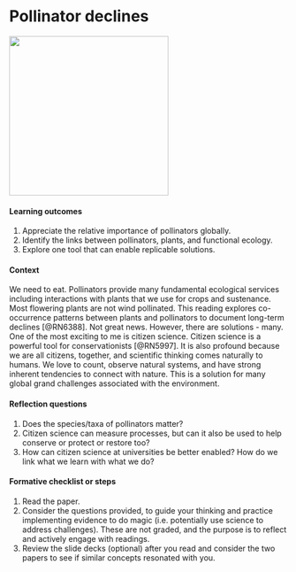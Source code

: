 # Pollinator declines {#pollinators}

![](./bee.png){width=3in}    

#### Learning outcomes {-}  
1. Appreciate the relative importance of pollinators globally.
2. Identify the links between pollinators, plants, and functional ecology.  
3. Explore one tool that can enable replicable solutions.

#### Context {-}  
We need to eat. Pollinators provide many fundamental ecological services including interactions with plants that we use for crops and sustenance. Most flowering plants are not wind pollinated. This reading explores co-occurrence patterns between plants and pollinators to document long-term declines [@RN6388]. Not great news. However, there are solutions - many. One of the most exciting to me is citizen science. Citizen science is a powerful tool for conservationists [@RN5997]. It is also profound because we are all citizens, together, and scientific thinking comes naturally to humans. We love to count, observe natural systems, and have strong inherent tendencies to connect with nature. This is a solution for many global grand challenges associated with the environment.   

#### Reflection questions {-}  
1. Does the species/taxa of pollinators matter?  
2. Citizen science can measure processes, but can it also be used to help conserve or protect or restore too?  
3. How can citizen science at universities be better enabled?  How do we link what we learn with what we do?  


#### Formative checklist or steps {-}  
1. Read the paper.  
2. Consider the questions provided, to guide your thinking and practice implementing evidence to do magic (i.e. potentially use science to address challenges). These are not graded, and the purpose is to reflect and actively engage with readings.  
3. Review the slide decks (optional) after you read and consider the two papers to see if similar concepts resonated with you.  
